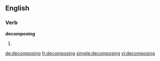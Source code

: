
==English==

===Verb===
'''decomposing'''

# {{present participle of|[[decompose]]}}

[[de:decomposing]]
[[fr:decomposing]]
[[simple:decomposing]]
[[vi:decomposing]]